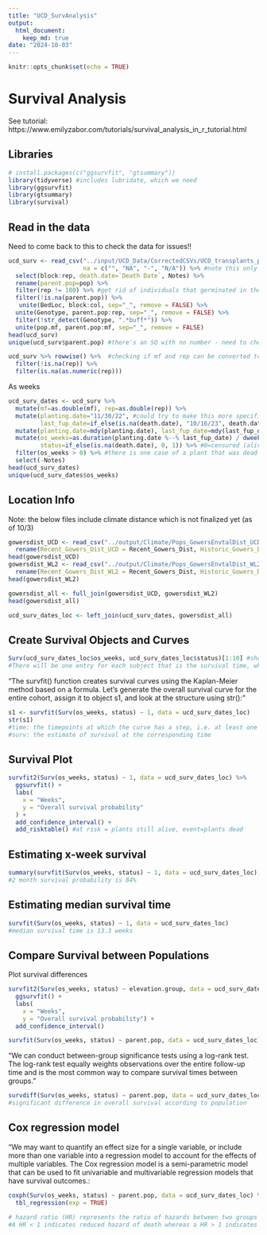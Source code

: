 ```yaml
---
title: "UCD_SurvAnalysis"
output: 
  html_document: 
    keep_md: true
date: "2024-10-03"
---
```


```r
knitr::opts_chunk$set(echo = TRUE)
```

# Survival Analysis 

See tutorial: https://www.emilyzabor.com/tutorials/survival_analysis_in_r_tutorial.html

## Libraries
```r
# install.packages(c("ggsurvfit", "gtsummary"))
library(tidyverse) #includes lubridate, which we need 
library(ggsurvfit)
library(gtsummary)
library(survival)
```

## Read in the data
Need to come back to this to check the data for issues!!
```r
ucd_surv <- read_csv("../input/UCD_Data/CorrectedCSVs/UCD_transplants_pheno_mort_20231016_corrected.csv",
                     na = c("", "NA", "-", "N/A")) %>% #note this only goes to 10/20 need to come back and change this to include dates after this
  select(block:rep, death.date=`Death Date`, Notes) %>% 
  rename(parent.pop=pop) %>% 
  filter(rep != 100) %>% #get rid of individuals that germinated in the field 
  filter(!is.na(parent.pop)) %>% 
   unite(BedLoc, block:col, sep="_", remove = FALSE) %>% 
  unite(Genotype, parent.pop:rep, sep="_", remove = FALSE) %>% 
  filter(!str_detect(Genotype, ".*buff*")) %>% 
  unite(pop.mf, parent.pop:mf, sep="_", remove = FALSE)
head(ucd_surv)
unique(ucd_surv$parent.pop) #there's an SQ with no number - need to check on this 

ucd_surv %>% rowwise() %>%  #checking if mf and rep can be converted to numeric 
  filter(!is.na(rep)) %>%  
  filter(is.na(as.numeric(rep)))
```

As weeks
```r
ucd_surv_dates <- ucd_surv %>% 
  mutate(mf=as.double(mf), rep=as.double(rep)) %>% 
  mutate(planting.date="11/30/22", #could try to make this more specific to when certain blocks were planted 
         last_fup_date=if_else(is.na(death.date), "10/16/23", death.date)) %>%  #need this to calculate survival times
  mutate(planting.date=mdy(planting.date), last_fup_date=mdy(last_fup_date)) %>% #convert to date objects
  mutate(os_weeks=as.duration(planting.date %--% last_fup_date) / dweeks(1), #observed number of weeks
         status=if_else(is.na(death.date), 0, 1)) %>% #0=censured (alive in this case), 1=dead
  filter(os_weeks > 0) %>% #there is one case of a plant that was dead at planting, so just removed it since this is survival post- transplanting
  select(-Notes)
head(ucd_surv_dates)
unique(ucd_surv_dates$os_weeks)
```

## Location Info
Note: the below files include climate distance which is not finalized yet (as of 10/3)
```r
gowersdist_UCD <- read_csv("../output/Climate/Pops_GowersEnvtalDist_UCD.csv") %>% 
  rename(Recent_Gowers_Dist_UCD = Recent_Gowers_Dist, Historic_Gowers_Dist_UCD = Historic_Gowers_Dist)
head(gowersdist_UCD)
gowersdist_WL2 <- read_csv("../output/Climate/Pops_GowersEnvtalDist_WL2.csv") %>% 
  rename(Recent_Gowers_Dist_WL2 = Recent_Gowers_Dist, Historic_Gowers_Dist_WL2 = Historic_Gowers_Dist)
head(gowersdist_WL2)

gowersdist_all <- full_join(gowersdist_UCD, gowersdist_WL2)
head(gowersdist_all)
```

```r
ucd_surv_dates_loc <- left_join(ucd_surv_dates, gowersdist_all)
```

## Create Survival Objects and Curves
```r
Surv(ucd_surv_dates_loc$os_weeks, ucd_surv_dates_loc$status)[1:10] #show the first 10 observations of the survival object
#There will be one entry for each subject that is the survival time, which is followed by a + if the subject was censored.
```

"The survfit() function creates survival curves using the Kaplan-Meier method based on a formula. Let’s generate the overall survival curve for the entire cohort, assign it to object s1, and look at the structure using str():"
```r
s1 <- survfit(Surv(os_weeks, status) ~ 1, data = ucd_surv_dates_loc)
str(s1)
#time: the timepoints at which the curve has a step, i.e. at least one event occurred
#surv: the estimate of survival at the corresponding time
```

## Survival Plot
```r
survfit2(Surv(os_weeks, status) ~ 1, data = ucd_surv_dates_loc) %>% 
  ggsurvfit() +
  labs(
    x = "Weeks",
    y = "Overall survival probability"
  ) + 
  add_confidence_interval() +
  add_risktable() #at risk = plants still alive, event=plants dead
```

## Estimating x-week survival
```r
summary(survfit(Surv(os_weeks, status) ~ 1, data = ucd_surv_dates_loc), times = 8) #survival for 2 months
#2 month survival probability is 84%
```

## Estimating median survival time
```r
survfit(Surv(os_weeks, status) ~ 1, data = ucd_surv_dates_loc) 
#median survival time is 13.3 weeks 
```

## Compare Survival between Populations 
Plot survival differences
```r
survfit2(Surv(os_weeks, status) ~ elevation.group, data = ucd_surv_dates_loc) %>% 
  ggsurvfit() +
  labs(
    x = "Weeks",
    y = "Overall survival probability") + 
  add_confidence_interval() 

survfit(Surv(os_weeks, status) ~ parent.pop, data = ucd_surv_dates_loc) #median survival lengths for each pop
```

"We can conduct between-group significance tests using a log-rank test. The log-rank test equally weights observations over the entire follow-up time and is the most common way to compare survival times between groups."
```r
survdiff(Surv(os_weeks, status) ~ parent.pop, data = ucd_surv_dates_loc)
#significant difference in overall survival according to population
```

## Cox regression model
"We may want to quantify an effect size for a single variable, or include more than one variable into a regression model to account for the effects of multiple variables.
The Cox regression model is a semi-parametric model that can be used to fit univariable and multivariable regression models that have survival outcomes.:
```r
coxph(Surv(os_weeks, status) ~ parent.pop, data = ucd_surv_dates_loc) %>% 
  tbl_regression(exp = TRUE) 

# hazard ratio (HR) represents the ratio of hazards between two groups at any particular point in time. 
#A HR < 1 indicates reduced hazard of death whereas a HR > 1 indicates an increased hazard of death.
```
